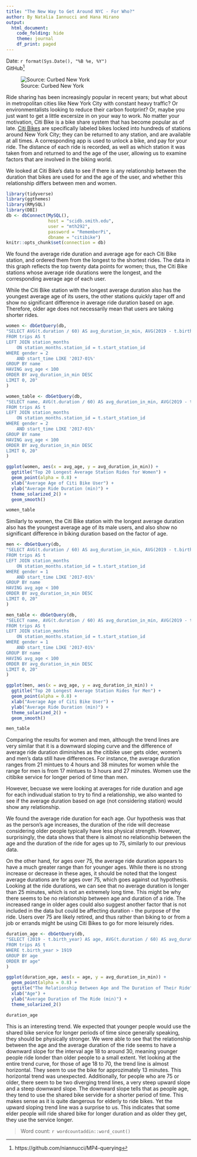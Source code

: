 ```yaml
---
title: "The New Way to Get Around NYC - For Who?"
author: By Natalia Iannucci and Hana Hirano
output: 
  html_document:
    code_folding: hide
    theme: journal
    df_print: paged
---
```

Date: `r format(Sys.Date(), "%B %e, %Y")`  
GitHub^[https://github.com/niannucci/MP4-querying] 

![Source: Curbed New York](https://cdn.vox-cdn.com/thumbor/abPMvQOI6AYVBuDmggKP7FzMppE=/0x0:3464x2309/920x613/filters:focal(1455x878:2009x1432)/cdn.vox-cdn.com/uploads/chorus_image/image/61954281/citibike.0.jpg)

Ride sharing has been increasingly popular in recent years; but what about in metropolitan cities like New York City with constant heavy traffic? Or environmentalists looking to reduce their carbon footprint? Or, maybe you just want to get a little excersize in on your way to work. No matter your motivation, Citi Bike is a bike share system that has become popular as of late. [Citi Bikes](https://www.citibikenyc.com/about) are specifically labeled bikes locked into hundreds of stations around New York City; they can be returned to any station, and are available at all times. A corresponding app is used to unlock a bike, and pay for your ride. The distance of each ride is recorded, as well as which station it was taken from and returned to and the age of the user, allowing us to examine factors that are involved in the biking world.

We looked at Citi Bike's data to see if there is any relationship between the duration that bikes are used for and the age of the user, and whether this relationship differs between men and women.

```r
library(tidyverse)
library(ggthemes)
library(RMySQL)
library(DBI)
db <- dbConnect(MySQL(), 
                host = "scidb.smith.edu", 
                user = "mth292", 
                password = "RememberPi", 
                dbname = "citibike")
knitr::opts_chunk$set(connection = db)
```

  We found the average ride duration and average age for each Citi Bike station, and ordered them from the longest to the shortest rides. The data in this graph reflects the top twenty data points for women; thus, the Citi Bike stations whose average ride durations were the longest, and the corresponding average age of each user.  
    
  While the Citi Bike station with the longest average duration also has the youngest average age of its users, the other stations quickly taper off and show no significant difference in average ride duration based on age. Therefore, older age does not necessarily mean that users are taking shorter rides.
  
```r
women <- dbGetQuery(db, 
"SELECT AVG(t.duration / 60) AS avg_duration_in_min, AVG(2019 - t.birth_year) AS avg_age, name
FROM trips AS t
LEFT JOIN station_months 
	ON station_months.station_id = t.start_station_id
WHERE gender = 2
	AND start_time LIKE '2017-01%'
GROUP BY name
HAVING avg_age < 100
ORDER BY avg_duration_in_min DESC
LIMIT 0, 20"
)
```

```r
women_table <- dbGetQuery(db, 
"SELECT name, AVG(t.duration / 60) AS avg_duration_in_min, AVG(2019 - t.birth_year) AS avg_age
FROM trips AS t
LEFT JOIN station_months 
	ON station_months.station_id = t.start_station_id
WHERE gender = 2
	AND start_time LIKE '2017-01%'
GROUP BY name
HAVING avg_age < 100
ORDER BY avg_duration_in_min DESC
LIMIT 0, 20"
)
```


```r
ggplot(women, aes(x = avg_age, y = avg_duration_in_min)) +
  ggtitle("Top 20 Longest Average Station Rides for Women") +
  geom_point(alpha = 0.8) +
  xlab("Average Age of Citi Bike User") +
  ylab("Average Ride Duration (min)") +
  theme_solarized_2() +
  geom_smooth()

women_table
```

Similarly to women, the Citi Bike station with the longest average duration also has the youngest average age of its male users, and also show no significant difference in biking duration based on the factor of age. 
```r
men <- dbGetQuery(db, 
"SELECT AVG(t.duration / 60) AS avg_duration_in_min, AVG(2019 - t.birth_year) AS avg_age, name
FROM trips AS t
LEFT JOIN station_months 
	ON station_months.station_id = t.start_station_id
WHERE gender = 1
	AND start_time LIKE '2017-01%'
GROUP BY name
HAVING avg_age < 100
ORDER BY avg_duration_in_min DESC
LIMIT 0, 20"
)
```

```r
men_table <- dbGetQuery(db, 
"SELECT name, AVG(t.duration / 60) AS avg_duration_in_min, AVG(2019 - t.birth_year) AS avg_age
FROM trips AS t
LEFT JOIN station_months 
	ON station_months.station_id = t.start_station_id
WHERE gender = 1
	AND start_time LIKE '2017-01%'
GROUP BY name
HAVING avg_age < 100
ORDER BY avg_duration_in_min DESC
LIMIT 0, 20"
)
```


```r
ggplot(men, aes(x = avg_age, y = avg_duration_in_min)) +
  ggtitle("Top 20 Longest Average Station Rides for Men") +
  geom_point(alpha = 0.8) +
  xlab("Average Age of Citi Bike User") +
  ylab("Average Ride Duration (min)") +
  theme_solarized_2() +
  geom_smooth()

men_table
```
Comparing the results for women and men, although the trend lines are very similar that it is a downward sloping curve and the difference of average ride duration diminishes as the citibike user gets older, women's and men's data still have differences. For instance, the average duration ranges from 21 mintues to 4 hours and 38 minutes for women while the range for men is from 17 mintues to 3 hours and 27 minutes. Women use the citibike service for longer period of time than men.

However, becuase we were looking at averages for ride duration and age for each indivudual station to try to find a relationship, we also wanted to see if the average duration based on age (not considering station) would show any relationship.

We found the average ride duration for each age. Our hypothesis was that as the person's age increases, the duration of the ride will decrease considering older people typically have less physical strength. However, surprisingly, the data shows that there is almost no relationship between the age and the duration of the ride for ages up to 75, similarly to our previous data. 

On the other hand, for ages over 75, the average ride duration appears to have a much greater range than for younger ages. While there is no strong increase or decrease in these ages, it should be noted that the longest average durations are for ages over 75, which goes against out hypothesis. Looking at the ride durations, we can see that no average duration is longer than 25 minutes, which is not an extremely long time. This might be why there seems to be no relationship between age and duration of a ride. The increased range in older ages could also suggest another factor that is not included in the data but could be affecting duration - the purpose of the ride. Users over 75 are likely retired, and thus rather than biking to or from a job or errands might be using Citi Bikes to go for more leisurely rides. 

```r
duration_age <- dbGetQuery(db, 
"SELECT (2019 - t.birth_year) AS age, AVG(t.duration / 60) AS avg_duration_in_min 
FROM trips AS t
WHERE t.birth_year > 1919
GROUP BY age
ORDER BY age"
)
```

```r
ggplot(duration_age, aes(x = age, y = avg_duration_in_min)) +
  geom_point(alpha = 0.8) +
  ggtitle("The Relationship Between Age and The Duration of Their Ride") +
  xlab("Age") +
  ylab("Average Duration of The Ride (min)") +
  theme_solarized_2()

duration_age
```

This is an interesting trend. We expected that younger people would use the shared bike service for longer periods of time since generally speaking, they should be physically stronger. We were able to see that the relationship between the age and the average duration of the ride seems to have a downward slope for the interval age 18 to around 30, meaning younger people ride londer than older people to a small extent. Yet looking at the entire trend curve, for those of age 18 to 70, the trend line is almost horizontal. They seem to use the bike for approzimately 13 minutes. This horizontal trend was unexpected. Additionally, for people who are 75 or older, there seem to be two diverging trend lines, a very steep upward slope and a steep downward slope. The downward slope tells that as people age, they tend to use the shared bike servide for a shorter period of time. This makes sense as it is quite dangerous for elderly to ride bikes. Yet the upward sloping trend line was a surprise to us. This indicates that some elder people will ride shared bike for longer duration and as older they get, they use the service longer. 

> Word count: `r wordcountaddin::word_count()`